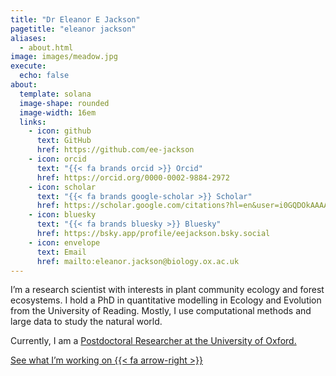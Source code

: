 ```yaml
---
title: "Dr Eleanor E Jackson"
pagetitle: "eleanor jackson"
aliases:
  - about.html
image: images/meadow.jpg
execute:
  echo: false
about: 
  template: solana
  image-shape: rounded
  image-width: 16em
  links:
    - icon: github 
      text: GitHub
      href: https://github.com/ee-jackson
    - icon: orcid
      text: "{{< fa brands orcid >}} Orcid"
      href: https://orcid.org/0000-0002-9884-2972
    - icon: scholar
      text: "{{< fa brands google-scholar >}} Scholar"
      href: https://scholar.google.com/citations?hl=en&user=i0GQDOkAAAAJ 
    - icon: bluesky 
      text: "{{< fa brands bluesky >}} Bluesky"
      href: https://bsky.app/profile/eejackson.bsky.social
    - icon: envelope 
      text: Email
      href: mailto:eleanor.jackson@biology.ox.ac.uk
---
```


I'm a research scientist with interests in plant community ecology and forest ecosystems. I hold a PhD in quantitative modelling in Ecology and Evolution from the University of Reading. Mostly, I use computational methods and large data to study the natural world.

Currently, I am a [Postdoctoral Researcher at the University of Oxford.](https://www.biology.ox.ac.uk/people/eleanor-jackson)

[See what I'm working on {{< fa arrow-right >}}](/research.qmd)

<!-- mastodon verification -->

<a rel="me" href="https://ecoevo.social/@eejackson"></a>

